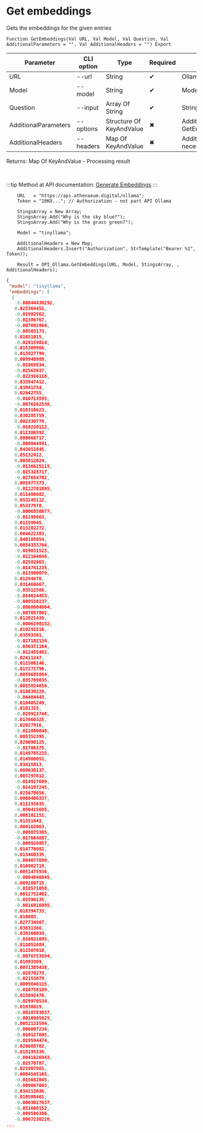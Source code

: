 ﻿---
sidebar_position: 4
---


# Get embeddings
 Gets the embeddings for the given entries



`Function GetEmbeddings(Val URL, Val Model, Val Question, Val AdditionalParameters = "", Val AdditionalHeaders = "") Export`

  | Parameter | CLI option | Type | Required | Description |
  |-|-|-|-|-|
  | URL | --url | String | &#x2714; | Ollama server URL |
  | Model | --model | String | &#x2714; | Models name |
  | Question | --input | Array Of String | &#x2714; | String or array of request strings |
  | AdditionalParameters | --options | Structure Of KeyAndValue | &#x2716; | Additional parameters. See GetEmbeddingsParameterStructure |
  | AdditionalHeaders | --headers | Map Of KeyAndValue | &#x2716; | Additional request headers, if necessary |

  
  Returns:  Map Of KeyAndValue - Processing result

<br/>

:::tip
Method at API documentation: [Generate Embeddings](https://github.com/ollama/ollama/blob/main/docs/api.md#generate-embeddings)
:::
<br/>



```bsl title="1C:Enterprise/OneScript code example"
    URL   = "https://api.athenaeum.digital/ollama";
    Token = "10KO..."; // Authorization - not part API Ollama

    StingsArray = New Array;
    StingsArray.Add("Why is the sky blue?");
    StingsArray.Add("Why is the grass green?");

    Model = "tinyllama";

    AdditionalHeaders = New Map;
    AdditionalHeaders.Insert("Authorization", StrTemplate("Bearer %1", Token));

    Result = OPI_Ollama.GetEmbeddings(URL, Model, StingsArray, , AdditionalHeaders);
```
 



```json title="Result"
{
 "model": "tinyllama",
 "embeddings": [
  [
   -0.00044430292,
   0.025364451,
   -0.01982562,
   -0.01386767,
   -0.007092864,
   -0.00503173,
   0.01651015,
   -0.028159814,
   0.015309966,
   0.013927799,
   0.009948988,
   -0.01869834,
   -0.02563637,
   -0.022916118,
   0.033947412,
   0.03941754,
   0.02642755,
   -0.010713595,
   -0.0076262536,
   0.018318623,
   0.030285759,
   0.002330778,
   -0.018220112,
   0.011386592,
   0.000666717,
   -0.008044991,
   0.043651845,
   0.05132412,
   0.003812024,
   -0.0136625115,
   -0.015328717,
   -0.027654702,
   0.001977373,
   -0.0122701805,
   0.011486682,
   0.053245112,
   0.05337978,
   -0.0006950077,
   -0.01195663,
   0.01159945,
   0.013282272,
   0.004622383,
   0.040185854,
   0.0054333764,
   -0.019031523,
   -0.022164648,
   -0.02582063,
   -0.014741235,
   -0.013980079,
   0.01294476,
   0.031466667,
   -0.03512586,
   -0.014624453,
   -0.009558237,
   -0.0068604904,
   -0.007057802,
   0.012021439,
   -0.0006198152,
   0.019291516,
   0.03393301,
   -0.027182134,
   -0.036371164,
   -0.012455482,
   0.02411247,
   0.011506146,
   0.017271796,
   0.0059685884,
   -0.035789035,
   0.0015824656,
   0.018839229,
   -0.04484443,
   0.010405249,
   0.0181315,
   -0.029923748,
   0.017660325,
   0.02027916,
   -0.011880048,
   0.005352395,
   0.029090125,
   -0.01706375,
   0.0149785215,
   0.014900051,
   0.03415813,
   0.009630137,
   0.007297612,
   -0.014927609,
   -0.024197245,
   0.021678656,
   0.0068406337,
   0.011193635,
   -0.050415695,
   0.008101151,
   0.01351943,
   0.004162063,
   -0.008875305,
   -0.017664887,
   -0.009920957,
   0.014776082,
   0.013460335,
   -0.004077699,
   0.016902719,
   0.0051475936,
   -0.0084040845,
   0.009280715,
   -0.018571058,
   0.0012752402,
   -0.01596135,
   -0.0016916095,
   0.018394733,
   0.019883,
   0.027734987,
   0.03631366,
   0.039260034,
   -0.016021095,
   0.011052684,
   0.011507018,
   -0.0076753194,
   0.01993369,
   0.0071385438,
   -0.02870273,
   -0.02153879,
   0.0009840115,
   -0.010758189,
   0.015692476,
   -0.029970534,
   0.01930829,
   -0.0018783837,
   -0.0010985625,
   0.0052133594,
   -0.006007234,
   -0.010127605,
   -0.019594474,
   0.026688702,
   0.015195338,
   -0.0041626943,
   -0.02570787,
   0.021987861,
   0.0084545165,
   -0.015682045,
   -0.009067063,
   0.034213036,
   0.010508461,
   -0.0003027637,
   -0.051668152,
   -0.009586356,
   -0.0067230226,
...
```

